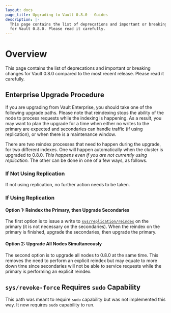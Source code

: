```yaml
---
layout: docs
page_title: Upgrading to Vault 0.8.0 - Guides
description: |-
  This page contains the list of deprecations and important or breaking changes
  for Vault 0.8.0. Please read it carefully.
---
```


# Overview

This page contains the list of deprecations and important or breaking changes
for Vault 0.8.0 compared to the most recent release. Please read it carefully.

## Enterprise Upgrade Procedure

If you are upgrading from Vault Enterprise, you should take one of the
following upgrade paths. Please note that reindexing stops the ability of the
node to process requests while the indexing is happening. As a result, you may
want to plan the upgrade for a time when either no writes to the primary are
expected and secondaries can handle traffic (if using replication), or when
there is a maintenance window.

There are two reindex processes that need to happen during the upgrade, for two
different indexes. One will happen automatically when the cluster is upgraded
to 0.8.0. _This happens even if you are not currently using replication._ The
other can be done in one of a few ways, as follows.

### If Not Using Replication

If not using replication, no further action needs to be taken.

### If Using Replication

#### Option 1: Reindex the Primary, then Upgrade Secondaries

The first option is to issue a write to [`sys/replication/reindex`][reindex] on the
primary (it is not necessary on the secondaries). When the reindex on the
primary is finished, upgrade the secondaries, then upgrade the primary.

#### Option 2: Upgrade All Nodes Simultaneously

The second option is to upgrade all nodes to 0.8.0 at the same time. This
removes the need to perform an explicit reindex but may equate to more down
time since secondaries will not be able to service requests while the primary
is performing an explicit reindex.

## `sys/revoke-force` Requires `sudo` Capability

This path was meant to require `sudo` capability but was not implemented this
way. It now requires `sudo` capability to run.

[reindex]: /vault/api-docs/system/replication#reindex-replication

